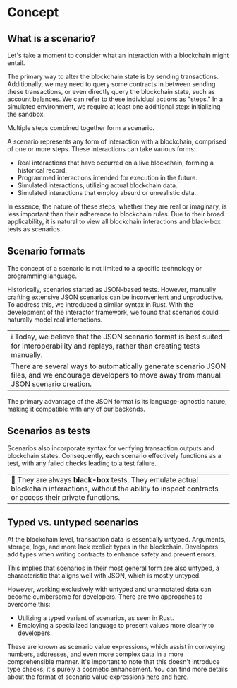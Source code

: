 # Concept

## What is a scenario?

Let's take a moment to consider what an interaction with a blockchain might entail.

The primary way to alter the blockchain state is by sending transactions. Additionally, we may need to query some contracts in between sending these transactions, or even directly query the blockchain state, such as account balances. We can refer to these individual actions as "steps." In a simulated environment, we require at least one additional step: initializing the sandbox.

Multiple steps combined together form a scenario.

A scenario represents any form of interaction with a blockchain, comprised of one or more steps. These interactions can take various forms:

- Real interactions that have occurred on a live blockchain, forming a historical record.
- Programmed interactions intended for execution in the future.
- Simulated interactions, utilizing actual blockchain data.
- Simulated interactions that employ absurd or unrealistic data.

In essence, the nature of these steps, whether they are real or imaginary, is less important than their adherence to blockchain rules. Due to their broad applicability, it is natural to view all blockchain interactions and black-box tests as scenarios.

## Scenario formats

The concept of a scenario is not limited to a specific technology or programming language.

Historically, scenarios started as JSON-based tests. However, manually crafting extensive JSON scenarios can be inconvenient and unproductive. To address this, we introduced a similar syntax in Rust. With the development of the interactor framework, we found that scenarios could naturally model real interactions.

|                                                                                                                                                    |
| -------------------------------------------------------------------------------------------------------------------------------------------------- |
| ℹ️ Today, we believe that the JSON scenario format is best suited for interoperability and replays, rather than creating tests manually.           |
| There are several ways to automatically generate scenario JSON files, and we encourage developers to move away from manual JSON scenario creation. |

The primary advantage of the JSON format is its language-agnostic nature, making it compatible with any of our backends.

## Scenarios as tests

Scenarios also incorporate syntax for verifying transaction outputs and blockchain states. Consequently, each scenario effectively functions as a test, with any failed checks leading to a test failure.

|                                                                                                                                                                  |
| ---------------------------------------------------------------------------------------------------------------------------------------------------------------- |
| 🚨 They are always **black-box** tests. They emulate actual blockchain interactions, without the ability to inspect contracts or access their private functions. |

## Typed vs. untyped scenarios

At the blockchain level, transaction data is essentially untyped. Arguments, storage, logs, and more lack explicit types in the blockchain. Developers add types when writing contracts to enhance safety and prevent errors.

This implies that scenarios in their most general form are also untyped, a characteristic that aligns well with JSON, which is mostly untyped.

However, working exclusively with untyped and unannotated data can become cumbersome for developers. There are two approaches to overcome this:

- Utilizing a typed variant of scenarios, as seen in Rust.
- Employing a specialized language to present values more clearly to developers.

These are known as scenario value expressions, which assist in conveying numbers, addresses, and even more complex data in a more comprehensible manner. It's important to note that this doesn't introduce type checks; it's purely a cosmetic enhancement. You can find more details about the format of scenario value expressions [here](/developers/testing/scenario/values-simple) and [here](/developers/testing/scenario/values-complex).
